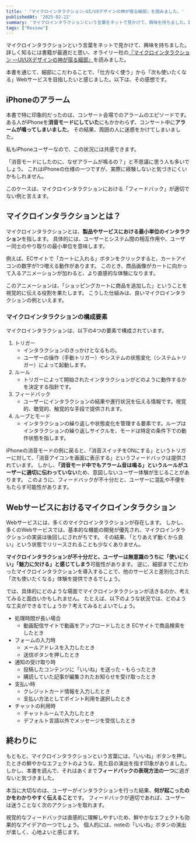 ```yaml
---
title: '『マイクロインタラクション―UI/UXデザインの神が宿る細部』を読みました。'
publishedAt: '2025-02-22'
summary: 'マイクロインタラクションという言葉をネットで見かけて、興味を持ちました。詳しく知るには書籍が最適だと思い、オライリー社の『マイクロインタラクション ―UI/UXデザインの神が宿る細部』https://www.oreilly.co.jp/books/9784873116594/を読みました。本書を通じて、細部にこだわることで、「仕方なく使う」から「次も使いたくなる」Webサービスを目指したいと感じました。以下は、その感想です。'
tags: ["Review"]
---
```


マイクロインタラクションという言葉をネットで見かけて、興味を持ちました。
詳しく知るには書籍が最適だと思い、オライリー社の[『マイクロインタラクション ―UI/UXデザインの神が宿る細部』](https://www.oreilly.co.jp/books/9784873116594/)を読みました。

本書を通じて、細部にこだわることで、「仕方なく使う」から「次も使いたくなる」Webサービスを目指したいと感じました。以下は、その感想です。

## iPhoneのアラーム

本書で特に印象的だったのは、コンサート会場でのアラームのエピソードです。
ある人がiPhoneを**消音モードにしていた**にもかかわらず、コンサート中に**アラームが鳴ってしまいました**。
その結果、周囲の人に迷惑をかけてしまいました。

私もiPhoneユーザーなので、この状況には共感できます。

「消音モードにしたのに、なぜアラームが鳴るの？」と不思議に思う人も多いでしょう。
これはiPhoneの仕様の一つですが、実際に経験しないと気づきにくいかもしれません。

このケースは、マイクロインタラクションにおける「フィードバック」が適切でない例と言えます。

## マイクロインタラクションとは？

マイクロインタラクションとは、**製品やサービスにおける最小単位のインタラクション**を指します。
具体的には、ユーザーとシステム間の相互作用や、ユーザー同士のやり取りの最小単位を意味します。

例えば、ECサイトで「カートに入れる」ボタンをクリックすると、カートアイコンの数字が1つ増える動作があります。
このとき、商品画像がカートに向かって入るアニメーションが加わると、より直感的な体験になります。

このアニメーションは、「ショッピングカートに商品を追加した」ということを視覚的に伝える役割を果たします。
こうした仕組みは、良いマイクロインタラクションの例といえます。

### マイクロインタラクションの構成要素

マイクロインタラクションは、以下の4つの要素で構成されています。

1. トリガー
   - インタラクションのきっかけとなるもの。
   - ユーザーの操作（手動トリガー）やシステムの状態変化（システムトリガー）によって起動します。
2. ルール
   - トリガーによって開始されたインタラクションがどのように動作するかを決定する指針です。
3. フィードバック
   - ユーザーにインタラクションの結果や進行状況を伝える情報です。視覚的、聴覚的、触覚的な手段で提供されます。
4. ループとモード
   - インタラクションの繰り返しや状態変化を管理する要素です。ループはインタラクションの繰り返しサイクルを、モードは特定の条件下での動作状態を指します。

iPhoneの消音モードの例に戻ると、「消音スイッチをONにする」というトリガーに対して、「消音アイコンを画面に表示する」というフィードバックは提供されています。
しかし、**「消音モード中でもアラーム音は鳴る」というルールがユーザーに適切に伝わっていない**ため、意図しないユーザー体験が生じることがあります。
このように、フィードバックが不十分だと、ユーザーに混乱や不便をもたらす可能性があります。

## Webサービスにおけるマイクロインタラクション

Webサービスには、多くのマイクロインタラクションが存在します。
しかし、多くのWebサービスでは、基本的な機能の開発が優先され、マイクロインタラクションの実装は後回しにされがちです。
その結果、「とりあえず動くから良い」という状態でリリースされることも少なくありません。

**マイクロインタラクションが不十分だと、ユーザーは無意識のうちに「使いにくい」「魅力に欠ける」と感じてしまう**可能性があります。
逆に、細部までこだわったマイクロインタラクションを導入することで、他のサービスと差別化された「次も使いたくなる」体験を提供できるでしょう。

では、具体的にどのような場面でマイクロインタラクションが活きるのか、考えてみると面白いかもしれません。
たとえば、以下のような状況では、どのような工夫ができるでしょうか？考えてみるとよいでしょう。

- 処理時間が長い場合
  - 動画配信サイトで動画をアップロードしたとき
  ECサイトで商品検索をしたとき
- フォームの入力時
  - メールアドレスを入力したとき
  - 送信ボタンを押したとき
- 通知の受け取り時
  - 投稿したコンテンツに「いいね」を送った・もらったとき
  - 購読していた記事が編集されたお知らせを受け取ったとき
- 支払い時
  - クレジットカード情報を入力したとき
  - 支払い方法としてポイント利用を選択したとき
- チャットの利用時
  - チャットルームで入力したとき
  - デフォルト言語以外でメッセージを受信したとき

## 終わりに

もともと、マイクロインタラクションという言葉には、「いいね」ボタンを押したときの鮮やかなエフェクトのような、見た目の演出を指す印象がありました。
しかし、本書を読んで、それはあくまで**フィードバックの表現方法の一つ**に過ぎないと気づきました。

本当に大切なのは、ユーザーがインタラクションを行った結果、**何が起こったのかをわかりやすく伝えること**です。
フィードバックが適切であれば、ユーザーは迷うことなく次のアクションを取れます。

視覚的なフィードバックは直感的に理解しやすいため、鮮やかなエフェクトも効果的なアイデアの一つでしょう。
個人的には、noteの「いいね」ボタンの演出が楽しく、心地よいと感じます。
